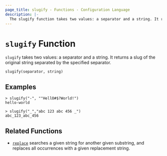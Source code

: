 ```yaml
---
page_title: slugify - Functions - Configuration Language
description: |-
  The slugify function takes two values: a separator and a string. It returns a slug of the original string separated by the specified separator.
---
```


# `slugify` Function

`slugify` takes two values: a separator and a string. It returns a slug of the original string separated by the specified separator.

```hcl
slugify(separator, string)
```

## Examples

```
> slugify("-", ""HellO#$?World!")
hello-world

> slugify("_","abc 123 abc 456 _")
abc_123_abc_456
```

## Related Functions

- [`replace`](/terraform/language/functions/replace) searches a given string for another given substring, and replaces all occurrences with a given replacement string.
